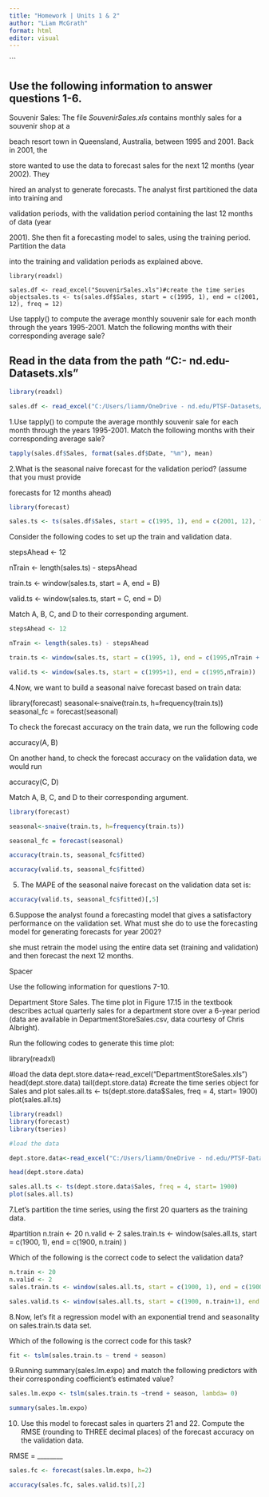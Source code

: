 ---
title: "Homework | Units 1 & 2"
author: "Liam McGrath"
format: html
editor: visual
---

\`\`\`

## **Use the following information to answer questions 1-6.**

Souvenir Sales: The file *SouvenirSales.xls* contains monthly sales for a souvenir shop at a

beach resort town in Queensland, Australia, between 1995 and 2001. Back in 2001, the

store wanted to use the data to forecast sales for the next 12 months (year 2002). They

hired an analyst to generate forecasts. The analyst first partitioned the data into training and

validation periods, with the validation period containing the last 12 months of data (year

2001). She then fit a forecasting model to sales, using the training period. Partition the data

into the training and validation periods as explained above.

`library(readxl)`

`sales.df <- read_excel("SouvenirSales.xls")#create the time series objectsales.ts <- ts(sales.df$Sales, start = c(1995, 1), end = c(2001, 12), freq = 12)`

Use tapply() to compute the average monthly souvenir sale for each month through the years 1995-2001. Match the following months with their corresponding average sale?   

## Read in the data from the path "C:\Users\liamm\OneDrive - nd.edu\PTSF-Datasets\SouvenirSales.xls"



```{r}
library(readxl)

sales.df <- read_excel("C:/Users/liamm/OneDrive - nd.edu/PTSF-Datasets/SouvenirSales.xls")
```

1.Use tapply() to compute the average monthly souvenir sale for each month through the years 1995-2001. Match the following months with their corresponding average sale?   

```{r}
tapply(sales.df$Sales, format(sales.df$Date, "%m"), mean)

```


2.What is the seasonal naive forecast for the validation period? (assume that you must provide

forecasts for 12 months ahead)

```{r}
library(forecast)

sales.ts <- ts(sales.df$Sales, start = c(1995, 1), end = c(2001, 12), freq = 12)
```
Consider the following codes to set up the train and validation data.

stepsAhead <- 12

nTrain <- length(sales.ts) - stepsAhead

train.ts <- window(sales.ts, start = A, end = B)

valid.ts <- window(sales.ts, start = C, end = D)

Match A, B, C, and D to their corresponding argument.

```{r}

stepsAhead <- 12

nTrain <- length(sales.ts) - stepsAhead

train.ts <- window(sales.ts, start = c(1995, 1), end = c(1995,nTrain + 12))

valid.ts <- window(sales.ts, start = c(1995+1), end = c(1995,nTrain))

```


4.Now, we want to build a seasonal naive forecast based on train data:

library(forecast)
seasonal<-snaive(train.ts, h=frequency(train.ts))
seasonal_fc = forecast(seasonal)

To check the forecast accuracy on the train data, we run the following code

accuracy(A, B)

On another hand, to check the forecast accuracy on the validation data, we would run

accuracy(C, D)

Match A, B, C, and D to their corresponding argument.


```{r}
library(forecast)

seasonal<-snaive(train.ts, h=frequency(train.ts))

seasonal_fc = forecast(seasonal)

accuracy(train.ts, seasonal_fc$fitted)

accuracy(valid.ts, seasonal_fc$fitted)
```

5. The MAPE of the seasonal naive forecast on the validation data set is:


```{r}
accuracy(valid.ts, seasonal_fc$fitted)[,5]

```

6.Suppose the analyst found a forecasting model that gives a satisfactory performance on the validation set. What must she do to use the forecasting model for generating forecasts for year 2002?

she must retrain the model using the entire data set (training and validation) and then forecast the next 12 months.


Spacer

Use the following information for questions 7-10.

Department Store Sales. The time plot in Figure 17.15 in the textbook describes actual quarterly sales for a department store over a 6-year period (data are available in DepartmentStoreSales.csv, data courtesy of Chris Albright). 

Run the following codes to generate this time plot:

library(readxl)

#load the data
dept.store.data<-read_excel("DepartmentStoreSales.xls")
head(dept.store.data)
tail(dept.store.data)
#create the time series object for Sales and plot
sales.all.ts <- ts(dept.store.data$Sales, freq = 4, start= 1900)
plot(sales.all.ts)
```{r}
library(readxl)
library(forecast)
library(tseries)

#load the data

dept.store.data<-read_excel("C:/Users/liamm/OneDrive - nd.edu/PTSF-Datasets/DepartmentStoreSales.xls")

head(dept.store.data)

sales.all.ts <- ts(dept.store.data$Sales, freq = 4, start= 1900)
plot(sales.all.ts)


```


7.Let's partition the time series, using the first 20 quarters as the training data. 

#partition
n.train <- 20
n.valid <- 2
sales.train.ts <- window(sales.all.ts, start = c(1900, 1), end = c(1900, n.train) )

Which of the following is the correct code to select the validation data?

```{r}
n.train <- 20
n.valid <- 2
sales.train.ts <- window(sales.all.ts, start = c(1900, 1), end = c(1900, n.train) )
```



 
```{r}
sales.valid.ts <- window(sales.all.ts, start = c(1900, n.train+1), end = c(1900, n.train+n.valid) )

```
 

8.Now, let's fit a regression model with an exponential trend and seasonality on sales.train.ts data set.

Which of the following is the correct code for this task?

```{r}
fit <- tslm(sales.train.ts ~ trend + season)

```

9.Running summary(sales.lm.expo) and match the following predictors with their corresponding coefficient's estimated value?

```{r}
sales.lm.expo <- tslm(sales.train.ts ~trend + season, lambda= 0)

summary(sales.lm.expo)


```

10. Use this model to forecast sales in quarters 21 and 22. Compute the RMSE (rounding to THREE decimal places) of the forecast accuracy on the validation data.

RMSE = ________

```{r}
sales.fc <- forecast(sales.lm.expo, h=2)

accuracy(sales.fc, sales.valid.ts)[,2]



```



